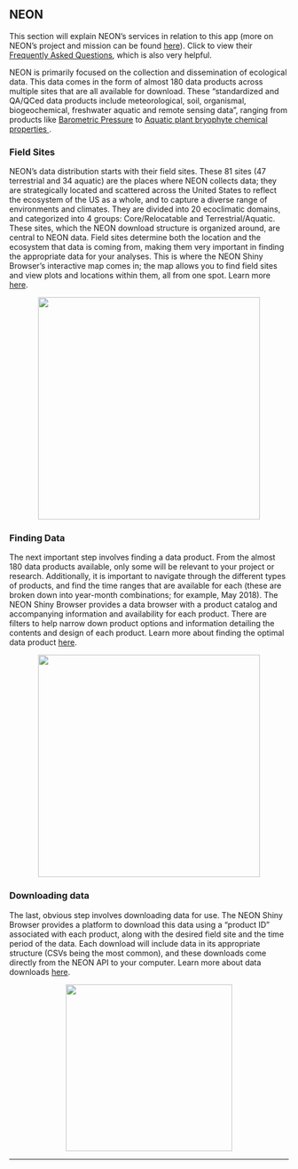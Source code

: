 ## NEON

This section will explain NEON's services in relation to this app (more on NEON's project and mission can be found <a id='about_NEON' href='#' class='action-button'>here</a>). Click to view their <a href='http://data.neonscience.org/faq' target='_blank'>Frequently Asked Questions</a>, which is also very helpful.

NEON is primarily focused on the collection and dissemination of ecological data. This data comes in the form of almost 180 data products across multiple sites that are all available for download. These "standardized and QA/QCed data products include meteorological, soil, organismal, biogeochemical, freshwater aquatic and remote sensing data", ranging from products like <a href='http://data.neonscience.org/data-product-view?dpCode=DP1.00004.001' target='_blank'>Barometric Pressure</a> to <a href='http://data.neonscience.org/data-product-view?dpCode=DP1.20063.001' target='_blank'>Aquatic plant bryophyte chemical properties </a>.

### Field Sites
NEON's data distribution starts with their field sites. These 81 sites (47 terrestrial and 34 aquatic) are the places where NEON collects data; they are strategically located and scattered across the United States to reflect the ecosystem of the US as a whole, and to capture a diverse range of environments and climates. They are divided into 20 ecoclimatic domains, and categorized into 4 groups: Core/Relocatable and Terrestrial/Aquatic. These sites, which the NEON download structure is organized around, are central to NEON data. Field sites determine both the location and the ecosystem that data is coming from, making them very important in finding the appropriate data for your analyses. This is where the NEON Shiny Browser's interactive map comes in; the map allows you to find field sites and view plots and locations within them, all from one spot. Learn more <a id='help_map2' href='#' class='action-button'>here</a>.

<center><img src='https://www.neonscience.org/sites/default/files/styles/fullwidth/public/image-content-images/2016_NEONBattelleDomainOverview-web.png?itok=WfKIIINK' height='400'></center>

### Finding Data
The next important step involves finding a data product. From the almost 180 data products available, only some will be relevant to your project or research. Additionally, it is important to navigate through the different types of products, and find the time ranges that are available for each (these are broken down into year-month combinations; for example, May 2018). The NEON Shiny Browser provides a data browser with a product catalog and accompanying information and availability for each product. There are filters to help narrow down product options and information detailing the contents and design of each product. Learn more about finding the optimal data product <a id='help_browse2' href='#' class='action-button'>here</a>.

<center><img src='https://pbs.twimg.com/media/DnogR7tW0AAuZ2t.jpg' height='400'></center>

### Downloading data

The last, obvious step involves downloading data for use. The NEON Shiny Browser provides a platform to download this data using a "product ID" associated with each product, along with the desired field site and the time period of the data. Each download will include data in its appropriate structure (CSVs being the most common), and these downloads come directly from the NEON API to your computer. Learn more about data downloads <a id='help_download2' href='#' class='action-button'>here</a>.

<center><img src='https://github.com/Danielslee51/NEON-Hosted-Browser/blob/master/Img/Example_download.png?raw=true' height='300'></center>
<hr>
